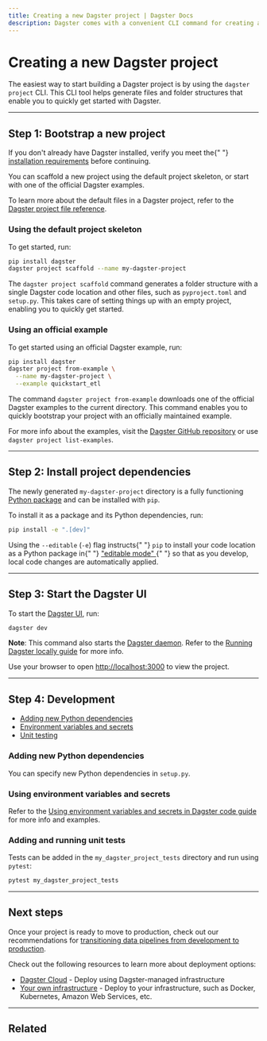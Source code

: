 ```yaml
---
title: Creating a new Dagster project | Dagster Docs
description: Dagster comes with a convenient CLI command for creating a new project. This guide explains the role of each generated file and directory.
---
```


# Creating a new Dagster project

The easiest way to start building a Dagster project is by using the `dagster project` CLI. This CLI tool helps generate files and folder structures that enable you to quickly get started with Dagster.

---

## Step 1: Bootstrap a new project

<Note>
  If you don't already have Dagster installed, verify you meet the{" "}
  <a href="/getting-started/install">installation requirements</a> before
  continuing.
</Note>

You can scaffold a new project using the default project skeleton, or start with one of the official Dagster examples.

To learn more about the default files in a Dagster project, refer to the [Dagster project file reference](/getting-started/project-file-reference).

<TabGroup>
<TabItem name="Default project skeleton">

### Using the default project skeleton

To get started, run:

```bash
pip install dagster
dagster project scaffold --name my-dagster-project
```

The `dagster project scaffold` command generates a folder structure with a single Dagster code location and other files, such as `pyproject.toml` and `setup.py`. This takes care of setting things up with an empty project, enabling you to quickly get started.

</TabItem>
<TabItem name="Official example">

### Using an official example

To get started using an official Dagster example, run:

```bash
pip install dagster
dagster project from-example \
  --name my-dagster-project \
  --example quickstart_etl
```

The command `dagster project from-example` downloads one of the official Dagster examples to the current directory. This command enables you to quickly bootstrap your project with an officially maintained example.

For more info about the examples, visit the [Dagster GitHub repository](https://github.com/dagster-io/dagster/tree/master/examples) or use `dagster project list-examples`.

</TabItem>
</TabGroup>

---

## Step 2: Install project dependencies

The newly generated `my-dagster-project` directory is a fully functioning [Python package](https://docs.python.org/3/tutorial/modules.html#packages) and can be installed with `pip`.

To install it as a package and its Python dependencies, run:

```bash
pip install -e ".[dev]"
```

<Note>
  Using the <code>--editable</code> (<code>-e</code>) flag instructs{" "}
  <code>pip</code> to install your code location as a Python package in{" "}
  <a href="https://pip.pypa.io/en/latest/topics/local-project-installs/#editable-installs">
    "editable mode"
  </a>{" "}
  so that as you develop, local code changes are automatically applied.
</Note>

---

## Step 3: Start the Dagster UI

To start the [Dagster UI](/concepts/dagit/dagit), run:

```bash
dagster dev
```

**Note**: This command also starts the [Dagster daemon](/deployment/dagster-daemon). Refer to the [Running Dagster locally guide](/guides/running-dagster-locally) for more info.

Use your browser to open <http://localhost:3000> to view the project.

---

## Step 4: Development

- [Adding new Python dependencies](#adding-new-python-dependencies)
- [Environment variables and secrets](#using-environment-variables-and-secrets)
- [Unit testing](#adding-and-running-unit-tests)

### Adding new Python dependencies

You can specify new Python dependencies in `setup.py`.

### Using environment variables and secrets

<EnvironmentVariablesIntro />

Refer to the [Using environment variables and secrets in Dagster code guide](/guides/dagster/using-environment-variables-and-secrets) for more info and examples.

### Adding and running unit tests

Tests can be added in the `my_dagster_project_tests` directory and run using `pytest`:

```bash
pytest my_dagster_project_tests
```

---

## Next steps

Once your project is ready to move to production, check out our recommendations for [transitioning data pipelines from development to production](/guides/dagster/transitioning-data-pipelines-from-development-to-production).

Check out the following resources to learn more about deployment options:

- [Dagster Cloud](/dagster-cloud) - Deploy using Dagster-managed infrastructure
- [Your own infrastructure](/deployment) - Deploy to your infrastructure, such as Docker, Kubernetes, Amazon Web Services, etc.

---

## Related

<ArticleList>
  <ArticleListItem
    title="Intro to Dagster tutorial"
    href="/tutorial"
  ></ArticleListItem>
  <ArticleListItem
    title="Running Dagster locally"
    href="/guides/running-dagster-locally"
  ></ArticleListItem>
  <ArticleListItem
    title="Structuring your Dagster project"
    href="/guides/dagster/recommended-project-structure"
  ></ArticleListItem>
  <ArticleListItem
    title="Dagster project file reference"
    href="/getting-started/project-file-reference"
  ></ArticleListItem>
  <ArticleListItem
    title="Dagster example project repository"
    href="https://github.com/dagster-io/dagster/tree/master/examples"
  ></ArticleListItem>
</ArticleList>
